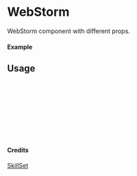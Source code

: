 
<Meta of={WebStorm} title="SkillSet/WebStorm" />

# WebStorm

WebStorm component with different props.

#### Example

<Canvas of={WebStorm.Primary} />

## Usage

```ts
import { WebStorm } from "yadl-ui";

const Example = () => {
  return (
      <WebStorm />
  );
};

export default Example;
```

#### Credits
[SkillSet](https://skillicons.dev)
